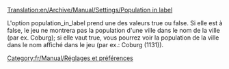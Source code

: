 [[Translation:en/Archive/Manual/Settings/Population in label]]


L'option population_in_label prend une des valeurs true ou false.
Si elle est à false, le jeu ne montrera pas la population d'une ville dans le nom de la ville (par ex. Coburg); si elle vaut true, vous pourrez voir la population de la ville dans le nom affiché dans le jeu (par ex.: Coburg (1131)).

[[Category:fr/Manual/Réglages et préférences]]